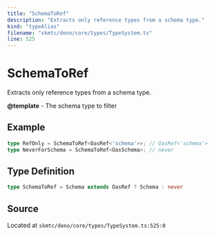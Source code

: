 ```yaml
---
title: "SchemaToRef"
description: "Extracts only reference types from a schema type."
kind: "typeAlias"
filename: "skmtc/deno/core/types/TypeSystem.ts"
line: 525
---
```


# SchemaToRef

Extracts only reference types from a schema type.


**@template** - The schema type to filter

## Example

```typescript
type RefOnly = SchemaToRef<OasRef<'schema'>>; // OasRef<'schema'>
type NeverForSchema = SchemaToRef<OasSchema>; // never
```

## Type Definition

```typescript
type SchemaToRef = Schema extends OasRef ? Schema : never
```

## Source

Located at `skmtc/deno/core/types/TypeSystem.ts:525:0`
